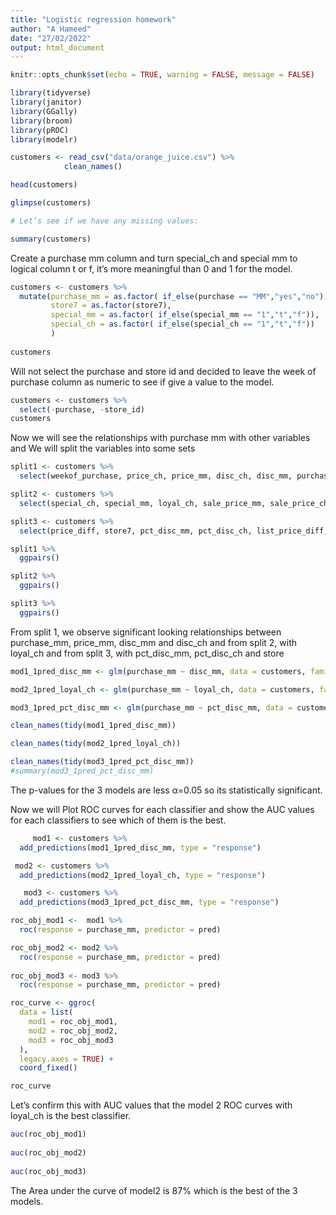 ```yaml
---
title: "Logistic regression homework"
author: "A Hameed"
date: "27/02/2022"
output: html_document
---
```


```r
knitr::opts_chunk$set(echo = TRUE, warning = FALSE, message = FALSE)
```

 

```r
library(tidyverse)
library(janitor)
library(GGally)
library(broom)
library(pROC)
library(modelr)
```


```r
customers <- read_csv("data/orange_juice.csv") %>% 
            clean_names()

head(customers)
```

```r
glimpse(customers)
```

```r
# Let’s see if we have any missing values:

summary(customers)
```

Create a purchase mm column and turn special_ch and special mm to logical column t or f, it's more meaningful than 0 and 1 for the model.
```r
customers <- customers %>% 
  mutate(purchase_mm = as.factor( if_else(purchase == "MM","yes","no")),
         store7 = as.factor(store7),
         special_mm = as.factor( if_else(special_mm == "1","t","f")),
         special_ch = as.factor( if_else(special_ch == "1","t","f"))
         )
 
customers
```

Will not select the purchase and store id and decided to leave the week of purchase column as numeric to see if give a value to the model.
```r
customers <- customers %>% 
  select(-purchase, -store_id)
customers
```

 

Now we will see the relationships with purchase mm with other variables and We will split the variables into some sets
```r

split1 <- customers %>%
  select(weekof_purchase, price_ch, price_mm, disc_ch, disc_mm, purchase_mm)

split2 <- customers %>%
  select(special_ch, special_mm, loyal_ch, sale_price_mm, sale_price_ch,  purchase_mm)

split3 <- customers %>%
  select(price_diff, store7, pct_disc_mm, pct_disc_ch, list_price_diff, store, purchase_mm)

```


```r
split1 %>%
  ggpairs()
```


```r
split2 %>%
  ggpairs()
```



```r
split3 %>%
  ggpairs()
```


From split 1, we observe significant looking relationships between purchase_mm, price_mm, disc_mm  and disc_ch and from split 2, with loyal_ch and from split 3, with pct_disc_mm, pct_disc_ch and store

```r
mod1_1pred_disc_mm <- glm(purchase_mm ~ disc_mm, data = customers, family = binomial(link = 'logit'))

mod2_1pred_loyal_ch <- glm(purchase_mm ~ loyal_ch, data = customers, family = binomial(link = 'logit'))

mod3_1pred_pct_disc_mm <- glm(purchase_mm ~ pct_disc_mm, data = customers, family = binomial(link = 'logit'))
```


```r
clean_names(tidy(mod1_1pred_disc_mm))
```

```r
clean_names(tidy(mod2_1pred_loyal_ch))
```


```r
clean_names(tidy(mod3_1pred_pct_disc_mm))
#summary(mod3_1pred_pct_disc_mm)
```




The p-values for the 3 models  are less α=0.05 so its statistically significant.



Now we will Plot ROC curves for each classifier and show the AUC values for each classifiers to see which of them is the best.


```r
     mod1 <- customers %>%
  add_predictions(mod1_1pred_disc_mm, type = "response")

 mod2 <- customers %>%
  add_predictions(mod2_1pred_loyal_ch, type = "response")

   mod3 <- customers %>%
  add_predictions(mod3_1pred_pct_disc_mm, type = "response")

roc_obj_mod1 <-  mod1 %>%
  roc(response = purchase_mm, predictor = pred)

roc_obj_mod2 <- mod2 %>%
  roc(response = purchase_mm, predictor = pred)
 
roc_obj_mod3 <- mod3 %>%
  roc(response = purchase_mm, predictor = pred)
```


```r
roc_curve <- ggroc(
  data = list(
    mod1 = roc_obj_mod1, 
    mod2 = roc_obj_mod2,
    mod3 = roc_obj_mod3
  ), 
  legacy.axes = TRUE) +
  coord_fixed()

roc_curve
```


Let’s confirm this with AUC values that the model 2 ROC curves with loyal_ch is the best classifier.

```r
auc(roc_obj_mod1)
 
auc(roc_obj_mod2)
 
auc(roc_obj_mod3)
```

The Area under the curve of model2 is 87% which is the best of the 3 models.